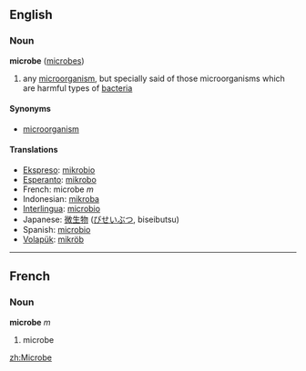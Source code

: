 ==English==
=== Noun ===
'''microbe''' ([[microbes]])

# any [[microorganism]], but specially said of those microorganisms which are harmful types of [[bacteria]]

====Synonyms====
*[[microorganism]]

==== Translations ====
*[[Ekspreso]]: [[mikrobio]]
*[[Esperanto]]: [[mikrobo]]
*French: microbe ''m''
*Indonesian: [[mikroba]]
*[[Interlingua]]: [[microbio]]
*Japanese: [[微生物]] ([[びせいぶつ]], biseibutsu)
*Spanish: [[microbio]]
*[[Volapük]]: [[mikröb]]

----

==French==
===Noun===
'''microbe''' ''m''

# microbe

[[zh:Microbe]]